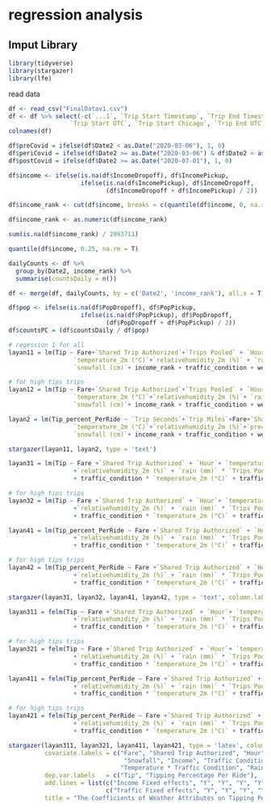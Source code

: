 # regression analysis

## Imput Library
```r
library(tidyverse)
library(stargazer)
library(lfe)
```

read data
```r
df <- read_csv("FinalDatav1.csv")
df <- df %>% select(-c(`...1`, `Trip Start Timestamp`, `Trip End Timestamp`, `Pickup Census Tract`, `Dropoff Census Tract`, 
                 `Trip Start UTC`, `Trip Start Chicago`, `Trip End UTC`, `Trip End Chicago`))
colnames(df)
```

```r
df$preCovid = ifelse(df$Date2 < as.Date("2020-03-06"), 1, 0)
df$periCovid = ifelse(df$Date2 >= as.Date("2020-03-06") & df$Date2 < as.Date("2020-07-01"), 1, 0)
df$postCovid = ifelse(df$Date2 >= as.Date("2020-07-01"), 1, 0)
```

```r
df$income <- ifelse(is.na(df$IncomeDropoff), df$IncomePickup, 
                    ifelse(is.na(df$IncomePickup), df$IncomeDropoff,
                           (df$IncomeDropoff + df$IncomePickup) / 2))

df$income_rank <- cut(df$income, breaks = c(quantile(df$income, 0, na.rm = T), quantile(df$income, 0.5, na.rm = T), quantile(df$income, 1, na.rm = T)), labels = c(0, 1), include.lowest = TRUE)

df$income_rank <- as.numeric(df$income_rank)

sum(is.na(df$income_rank) / 2993711)

quantile(df$income, 0.25, na.rm = T)
```

```r
dailyCounts <- df %>%
  group_by(Date2, income_rank) %>%
  summarise(countsDaily = n())

df <- merge(df, dailyCounts, by = c('Date2', 'income_rank'), all.x = T)
```


```r
df$pop <- ifelse(is.na(df$PopDropoff), df$PopPickup, 
                    ifelse(is.na(df$PopPickup), df$PopDropoff,
                           (df$PopDropoff + df$PopPickup) / 2))
df$countsPC = (df$countsDaily / df$pop)
```


```r
# regession 1 for all
layan11 = lm(Tip ~ Fare+`Shared Trip Authorized`+`Trips Pooled` + `Hour`+ 
                  `temperature_2m (°C)`+`relativehumidity_2m (%)` + `rain (mm)`+ 
                  `snowfall (cm)`+ income_rank + traffic_condition + weekday, data = df)

# for high tips trips
layan12 = lm(Tip ~ Fare+`Shared Trip Authorized`+`Trips Pooled` + `Hour`+ 
                  `temperature_2m (°C)`+`relativehumidity_2m (%)`+ `rain (mm)`+ 
                  `snowfall (cm)`+ income_rank + traffic_condition + weekday, data = df[df$Tipped == T,])

layan2 = lm(Tip_percent_PerRide ~ `Trip Seconds`+`Trip Miles`+Fare+`Shared Trip Authorized`+`Trips Pooled` + `Hour`+ 
                  `temperature_2m (°C)`+`relativehumidity_2m (%)`+`precipitation (mm)` + `rain (mm)`+ 
                  `snowfall (cm)`+ income_rank + traffic_condition + weekday, data = df)

stargazer(layan11, layan2, type = 'text')
```


```r
layan31 = lm(Tip ~ Fare +`Shared Trip Authorized` + `Hour`+ `temperature_2m (°C)` * `Trips Pooled` 
                  +`relativehumidity_2m (%)` + `rain (mm)` * `Trips Pooled`+ `snowfall (cm)`+ income_rank + weekday
                  + traffic_condition * `temperature_2m (°C)` + traffic_condition * `rain (mm)`, data = df)

# for high tips trips
layan32 = lm(Tip ~ Fare +`Shared Trip Authorized` + `Hour`+ `temperature_2m (°C)` * `Trips Pooled` 
                  +`relativehumidity_2m (%)` + `rain (mm)` * `Trips Pooled`+ `snowfall (cm)`+ income_rank + weekday
                  + traffic_condition * `temperature_2m (°C)` + traffic_condition * `rain (mm)`, data = df[df$Tipped == T,])

layan41 = lm(Tip_percent_PerRide ~ Fare +`Shared Trip Authorized` + `Hour`+ `temperature_2m (°C)` * `Trips Pooled` 
                  +`relativehumidity_2m (%)` + `rain (mm)` * `Trips Pooled`+ `snowfall (cm)`+ income_rank + weekday
                  + traffic_condition * `temperature_2m (°C)` + traffic_condition * `rain (mm)`, data = df)

# for high tips trips
layan42 = lm(Tip_percent_PerRide ~ Fare +`Shared Trip Authorized` + `Hour`+ `temperature_2m (°C)` * `Trips Pooled` 
                  +`relativehumidity_2m (%)` + `rain (mm)` * `Trips Pooled`+ `snowfall (cm)`+ income_rank + weekday
                  + traffic_condition * `temperature_2m (°C)` + traffic_condition * `rain (mm)`, data = df[df$Tipped == T,])

stargazer(layan31, layan32, layan41, layan42, type = 'text', column.labels = c('All Trips','Tipped Trips', 'All Trips','Tipped Trips'))

```
```r
layan311 = felm(Tip ~ Fare +`Shared Trip Authorized` + `Hour`+ `temperature_2m (°C)` * `Trips Pooled` 
                  +`relativehumidity_2m (%)` + `rain (mm)` * `Trips Pooled`+ `snowfall (cm)`+ income_rank
                  + traffic_condition * `temperature_2m (°C)` + traffic_condition * `rain (mm)` |weekday | 0 | weekday, data = df)

# for high tips trips
layan321 = felm(Tip ~ Fare +`Shared Trip Authorized` + `Hour`+ `temperature_2m (°C)` * `Trips Pooled` 
                  +`relativehumidity_2m (%)` + `rain (mm)` * `Trips Pooled`+ `snowfall (cm)`+ income_rank
                  + traffic_condition * `temperature_2m (°C)` + traffic_condition * `rain (mm)`|weekday | 0 | weekday, data = df[df$Tipped == T,])

layan411 = felm(Tip_percent_PerRide ~ Fare +`Shared Trip Authorized` + `Hour`+ `temperature_2m (°C)` * `Trips Pooled` 
                  +`relativehumidity_2m (%)` + `rain (mm)` * `Trips Pooled`+ `snowfall (cm)`+ income_rank
                  + traffic_condition * `temperature_2m (°C)` + traffic_condition * `rain (mm)`|weekday | 0 | weekday, data = df)

# for high tips trips
layan421 = felm(Tip_percent_PerRide ~ Fare +`Shared Trip Authorized` + `Hour`+ `temperature_2m (°C)` * `Trips Pooled` 
                  +`relativehumidity_2m (%)` + `rain (mm)` * `Trips Pooled`+ `snowfall (cm)`+ income_rank
                  + traffic_condition * `temperature_2m (°C)` + traffic_condition * `rain (mm)`|weekday | 0 | weekday, data = df[df$Tipped == T,])

stargazer(layan311, layan321, layan411, layan421, type = 'latex', column.labels = c('All Trips','Tipped Trips', 'All Trips','Tipped Trips'),
          covariate.labels = c("Fare", "Shared Trip Authorized", "Hour", "Temperature", "Trips Pooled", "Relative Humidity", "Rain",
                                "Snowfall", "Income", "Traffic Condition", "Temperature * Trips Pooled", "Rain * Trips Pooled", 
                               "Temperature * Traffic Condition", "Rain * Traffic Condition"),
          dep.var.labels   = c("Tip", "Tipping Percentage Per Ride"), 
          add.lines = list(c("Income Fixed effects", "Y", "Y", "Y", "Y"),
                           c("Traffic Fixed effects", "Y", "Y", "Y", "Y")),
          title = "The Coefficients of Weather Attributes on Tipping Percentage Per Ride/Daily Number of Trips Per Capita", out = 'layan.tex')

```

